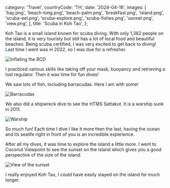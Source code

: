  category: 'Travel',
  countryCode: 'TH',
  date: '2024-04-16',
  images: [
    'bay.png',
    'beach-long.png',
    'beach-palm.png',
    'breakfast.png',
    'island.png',
    'scuba-eel.png',
    'scuba-explore.png',
    'scuba-fishes.png',
    'sunset.png',
    'view.png',
  ],
  title: 'Scuba in Koh Tao',
};

Koh Tao is a small island known for scuba diving. With only 1,382 people on the island, it is very touristy but still has a lot of local food and beautiful beaches.
Being scuba certified, I was very excited to get back to diving! Last time I went was in 2022, so I was due for a refresher.

![Inflating the BCD](/koh-tao/scuba-bcd.png 'Inflating the BCD')

I practiced various skills like taking off your mask, buoyancy and retrieving a lost regulator. Then it was time for fun dives!

We saw lots of fish, including barracudas. Here I am with some!

![Barracudas](/koh-tao/scuba-barracuda.png 'Barracudas')

We also did a shipwreck dive to see the HTMS Sattakut. It is a warship sunk in 2011.

![Warship](/koh-tao/scuba-ship-wreck.png 'Warship')

So much fun! Each time I dive I like it more then the last, having the ocean and its sealife right in front of you is an incredible experience.

After all my dives, it was time to explore the island a little more. I went to Coconut Viewpoint to see the sunset on the island which gives you a good perspective of the size of the island.

![View of the sunset](/koh-tao/sunset-view.png 'View of the sunset')

I really enjoyed Koh Tao, I could have easily stayed on the island for much longer.
